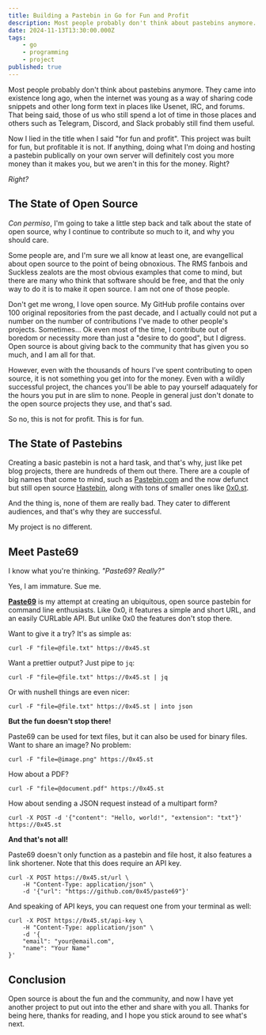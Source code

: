 ```yaml
---
title: Building a Pastebin in Go for Fun and Profit
description: Most people probably don't think about pastebins anymore. They came into existence long ago, when the internet was young as a way of sharing code snippets and other long form text in places like Usenet, IRC, and forums. That being said, those of us...
date: 2024-11-13T13:30:00.000Z
tags:
    - go
    - programming
    - project
published: true
---
```


Most people probably don't think about pastebins anymore. They came into existence long ago, when the internet was young as a way of sharing code snippets and other long form text in places like Usenet, IRC, and forums. That being said, those of us who still spend a lot of time in those places and others such as Telegram, Discord, and Slack probably still find them useful.

Now I lied in the title when I said "for fun and profit". This project was built for fun, but profitable it is not. If anything, doing what I'm doing and hosting a pastebin publically on your own server will definitely cost you more money than it makes you, but we aren't in this for the money. Right?

_Right?_

## The State of Open Source

_Con permiso_, I'm going to take a little step back and talk about the state of open source, why I continue to contribute so much to it, and why you should care.

Some people are, and I'm sure we all know at least one, are evangellical about open source to the point of being obnoxious. The RMS fanbois and Suckless zealots are the most obvious examples that come to mind, but there are many who think that software should be free, and that the only way to do it is to make it open source. I am not one of those people.

Don't get me wrong, I love open source. My GitHub profile contains over 100 original repositories from the past decade, and I actually could not put a number on the number of contributions I've made to other people's projects. Sometimes... Ok even most of the time, I contribute out of boredom or necessity more than just a "desire to do good", but I digress. Open source is about giving back to the community that has given you so much, and I am all for that.

However, even with the thousands of hours I've spent contributing to open source, it is not something you get into for the money. Even with a wildly successful project, the chances you'll be able to pay yourself adaquately for the hours you put in are slim to none. People in general just don't donate to the open source projects they use, and that's sad.

So no, this is not for profit. This is for fun.

## The State of Pastebins

Creating a basic pastebin is not a hard task, and that's why, just like pet blog projects, there are hundreds of them out there. There are a couple of big names that come to mind, such as [Pastebin.com](https://pastebin.com) and the now defunct but still open source [Hastebin](https://github.com/seejohnrun/haste-server), along with tons of smaller ones like [0x0.st](https://0x0.st).

And the thing is, none of them are really bad. They cater to different audiences, and that's why they are successful.

My project is no different.

## Meet Paste69

I know what you're thinking. _"Paste69? Really?"_

Yes, I am immature. Sue me.

**[Paste69](https://0x45.st)** is my attempt at creating an ubiquitous, open source pastebin for command line enthusiasts. Like 0x0, it features a simple and short URL, and an easily CURLable API. But unlike 0x0 the features don't stop there.

Want to give it a try? It's as simple as:

```shell
curl -F "file=@file.txt" https://0x45.st
```

Want a prettier output? Just pipe to `jq`:

```shell
curl -F "file=@file.txt" https://0x45.st | jq
```

Or with nushell things are even nicer:

```shell
curl -F "file=@file.txt" https://0x45.st | into json
```

**But the fun doesn't stop there!**

Paste69 can be used for text files, but it can also be used for binary files. Want to share an image? No problem:

```shell
curl -F "file=@image.png" https://0x45.st
```

How about a PDF?

```shell
curl -F "file=@document.pdf" https://0x45.st
```

How about sending a JSON request instead of a multipart form?

```shell
curl -X POST -d '{"content": "Hello, world!", "extension": "txt"}' https://0x45.st
```

**And that's not all!**

Paste69 doesn't only function as a pastebin and file host, it also features a link shortener. Note that this does require an API key.

```shell
curl -X POST https://0x45.st/url \
    -H "Content-Type: application/json" \
    -d '{"url": "https://github.com/0x45/paste69"}'
```

And speaking of API keys, you can request one from your terminal as well:

```shell
curl -X POST https://0x45.st/api-key \
    -H "Content-Type: application/json" \
    -d '{
    "email": "your@email.com",
    "name": "Your Name"
}'
```

## Conclusion

Open source is about the fun and the community, and now I have yet another project to put out into the ether and share with you all. Thanks for being here, thanks for reading, and I hope you stick around to see what's next.